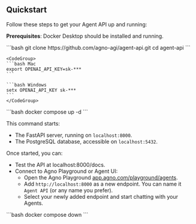 
## Quickstart

Follow these steps to get your Agent API up and running:

**Prerequisites**: Docker Desktop should be installed and running.


<Steps>
  <Step title="Clone the repo">
    ```bash 
    git clone https://github.com/agno-agi/agent-api.git
    cd agent-api
    ```
  </Step>

  <Step title="Export your OpenAI key">

    <CodeGroup>
    ```bash Mac
    export OPENAI_API_KEY=sk-***
    ```

    ```bash Windows
    setx OPENAI_API_KEY sk-***
    ```
    </CodeGroup>

  </Step>

  <Step title="Start the application">
    ```bash
    docker compose up -d
    ```
  </Step>

  <Step title="Test the application">

  This command starts:
  
  - The FastAPI server, running on `localhost:8000`.
  - The PostgreSQL database, accessible on `localhost:5432`.
  
  Once started, you can:
  
  - Test the API at localhost:8000/docs.
  - Connect to Agno Playground or Agent UI:
      - Open the Agno Playground [app.agno.com/playground/agents](https://app.agno.com/playground/agents).
      - Add `http://localhost:8000` as a new endpoint. You can name it `Agent API` (or any name you prefer).
      - Select your newly added endpoint and start chatting with your Agents.

  </Step>

  <Step title="Stop the application">  
    ```bash
    docker compose down
    ```
  </Step>

</Steps>
